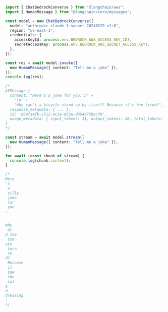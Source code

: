```typescript
import { ChatBedrockConverse } from "@langchain/aws";
import { HumanMessage } from "@langchain/core/messages";

const model = new ChatBedrockConverse({
  model: "anthropic.claude-3-sonnet-20240229-v1:0",
  region: "us-east-1",
  credentials: {
    accessKeyId: process.env.BEDROCK_AWS_ACCESS_KEY_ID!,
    secretAccessKey: process.env.BEDROCK_AWS_SECRET_ACCESS_KEY!,
  },
});

const res = await model.invoke([
  new HumanMessage({ content: "Tell me a joke" }),
]);
console.log(res);

/*
AIMessage {
  content: "Here's a joke for you:\n" +
    '\n' +
    "Why can't a bicycle stand up by itself? Because it's two-tired!",
  response_metadata: { ... },
  id: '08afa4fb-c212-4c1e-853a-d854972bec78',
  usage_metadata: { input_tokens: 11, output_tokens: 28, total_tokens: 39 }
}
*/

const stream = await model.stream([
  new HumanMessage({ content: "Tell me a joke" }),
]);

for await (const chunk of stream) {
  console.log(chunk.content);
}

/*
Here
's
 a
 silly
 joke
 for
 you
:


Why
 di
d the
 tom
ato
 turn
 re
d?
 Because
 it
 saw
 the
 sal
a
d
dressing
!
*/
```